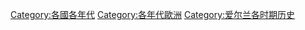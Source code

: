 [[Category:各國各年代|Category:各國各年代]]
[[Category:各年代歐洲|Category:各年代歐洲]]
[[Category:爱尔兰各时期历史|Category:爱尔兰各时期历史]]